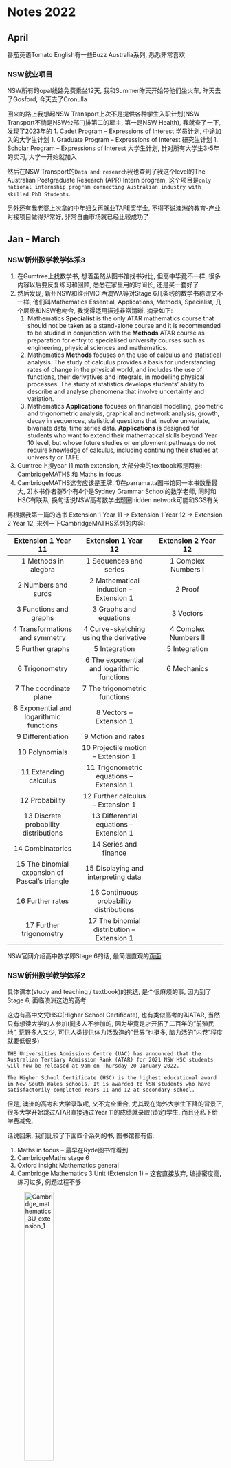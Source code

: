 # Notes 2022

## April

番茄英语Tomato English有一些Buzz Australia系列, 悉悉非常喜欢

### NSW就业项目

NSW所有的opal线路免费乘坐12天, 我和Summer昨天开始带他们坐火车, 昨天去了Gosford, 今天去了Cronulla

回来的路上我想起NSW Transport上次不是提供各种学生入职计划(NSW Transport不愧是NSW公部门排第二的雇主, 第一是NSW Health), 我就查了一下, 发现了2023年的
	1. Cadet Program – Expressions of Interest 学员计划, 中途加入的大学生计划
	1. Graduate Program – Expressions of Interest 研究生计划
	1. Scholar Program – Expressions of Interest 大学生计划, 针对所有大学生3-5年的实习, 大学一开始就加入
	
然后在NSW Transport的`Data and research`我也查到了我这个level的The Australian Postgraduate Research (APR) Intern program, 这个项目是`only national internship program connecting Australian industry with skilled PhD Students`. 

另外还有我老婆上次拿的中年妇女再就业TAFE奖学金, 不得不说澳洲的教育-产业对接项目做得非常好, 非常自由市场就已经比较成功了

## Jan - March

### NSW新州数学教学体系3

1. 在Gumtree上找数学书, 想着虽然从图书馆找书对比, 但高中毕竟不一样, 很多内容以后要反复练习和回顾, 悉悉在家里用的时间长, 还是买一套好了
1. 然后发现, 新州NSW和维州VIC 西澳WA等对Stage 6几条线的数学书称谓又不一样, 他们叫Mathematics Essential, Applications, Methods, Specialist, 几个层级和NSW也吻合, 我觉得适用描述非常清晰, 摘录如下:
	1. Mathematics **Specialist** is the only ATAR mathematics course that should not be taken as a stand-alone course and it is recommended to be studied in conjunction with the **Methods** ATAR course as preparation for entry to specialised university courses such as engineering, physical sciences and mathematics.
	1. Mathematics **Methods** focuses on the use of calculus and statistical analysis. The study of calculus provides a basis for understanding rates of change in the physical world, and includes the use of functions, their derivatives and integrals, in modelling physical processes. The study of statistics develops students’ ability to describe and analyse phenomena that involve uncertainty and variation.
	1. Mathematics **Applications** focuses on financial modelling, geometric and trigonometric analysis, graphical and network analysis, growth, decay in sequences, statistical questions that involve univariate, bivariate data, time series data. **Applications** is designed for students who want to extend their mathematical skills beyond Year 10 level, but whose future studies or employment pathways do not require knowledge of calculus, including continuing their studies at university or TAFE.
1. Gumtree上搜year 11 math extension, 大部分卖的textbook都是两套: CambridgeMATHS 和 Maths in focus
1. CambridgeMATHS这套应该是王牌, 1)在parramatta图书馆同一本书数量最大, 2)本书作者群5个有4个是Sydney Grammar School的数学老师, 同时和HSC有联系, 换句话说NSW高考数学出题圈hidden network可能和SGS有关 

再根据我第一篇的选书 Extension 1 Year 11 -> Extension 1 Year 12 -> Extension 2 Year 12, 来列一下CambridgeMATHS系列的内容:

| Extension 1 Year 11    |   Extension 1 Year 12   |   Extension 2 Year 12   |
|:----------------------:|:-----------------------:|:-----------------------:|
|1 Methods in alegbra    | 1 Sequences and series  | 1 Complex Numbers I |
|2 Numbers and surds     | 2 Mathematical induction – Extension 1 | 2 Proof |
|3 Functions and graphs  | 3 Graphs and equations | 3 Vectors |
|4 Transformations and symmetry | 4 Curve-sketching using the derivative | 4 Complex Numbers II |
|5 Further graphs        | 5 Integration | 5 Integration |
|6 Trigonometry          | 6 The exponential and logarithmic functions | 6 Mechanics |
|7 The coordinate plane  | 7 The trigonometric functions |
|8 Exponential and logarithmic functions | 8 Vectors – Extension 1 |
|9 Differentiation       | 9 Motion and rates |
|10 Polynomials          | 10 Projectile motion – Extension 1 |
|11 Extending calculus   | 11 Trigonometric equations – Extension 1 |
|12 Probability          | 12 Further calculus – Extension 1 |
|13 Discrete probability distributions | 13 Differential equations – Extension 1 |
|14 Combinatorics        | 14 Series and finance |
|15 The binomial expansion of Pascal's triangle | 15 Displaying and interpreting data |
|16 Further rates        | 16 Continuous probability distributions |
|17 Further trigonometry | 17 The binomial distribution – Extension 1 | 

NSW官网介绍高中数学即Stage 6的话, 最简洁直观的[页面](https://educationstandards.nsw.edu.au/wps/portal/nesa/11-12/stage-6-learning-areas/stage-6-mathematics)


### NSW新州数学教学体系2

具体课本(study and teaching / textbook)的挑选, 是个很麻烦的事, 因为到了Stage 6, 面临澳洲这边的高考

这边有高中文凭HSC(Higher School Certificate), 也有类似高考的叫ATAR, 当然只有想读大学的人参加(挺多人不参加的, 因为毕竟是才开拓了二百年的"前殖民地", 荒野多人又少, 可供人类提供体力活改造的"世界"也挺多, 脑力活的"内卷"程度就要低很多)

`THE Universities Admissions Centre (UAC) has announced that the Australian Tertiary Admission Rank (ATAR) for 2021 NSW HSC students will now be released at 9am on Thursday 20 January 2022.`

`The Higher School Certificate (HSC) is the highest educational award in New South Wales schools. It is awarded to NSW students who have satisfactorily completed Years 11 and 12 at secondary school.`

但是, 澳洲的高考和大学录取呢, 又不完全重合, 尤其现在海外大学生下降的背景下, 很多大学开始跳过ATAR直接通过Year 11的成绩就录取(锁定)学生, 而且还私下给学费减免.

话说回来, 我们比较了下面四个系列的书, 图书馆都有借:

1. Maths in focus -- 最早在Ryde图书馆看到
1. CambridgeMaths stage 6 
1. Oxford insight Mathematics general
1. Cambridge Mathematics 3 Unit (Extension 1) -- 这套直接放弃, 编排密度高, 练习过多, 例题过程不够

![Cambridge_mathematics_3U_extension_1](figs/fig_cambridgemathematics3U.png){width=40%}

![CambridgeMaths](figs/fig_camMaths.png){width=40%}

![Oxford_insight](figs/fig_oxfordmath.png){width=40%}

 
### NSW新州数学教学体系1

悉悉2022年3月6日, 正式学完K-Year10的数学, 已自学内容包括: 

1. Kumon math A to K-level, 
1. NAPLAN Year 7, 
1. IB Mathematics Grade 8/9, 
1. Cambridge MATHS NSW Year 9/10 

前面三个是以前学习的, 到悉尼后发现NSW有一套数学体系, 为了适应这边的内容开始进入NSW的教材和workbook. 然后计划进入下一阶段, 发现其复杂性有点超过我们的想象, 随后做了一点研究, 先整理点名词:

1. K11-12, 也对应 Year 11 和 Year 12, 都叫Stage 6, 对应IB体系的IBDP阶段(IB和IBDP请自查)
1. 但不同的州对 Year 11-12 定位不一样, ACT首领地和TAS叫"大学前阶段", 其他地方还是归为中学, 可比作中国的高中一二年级(我和老婆开始以为是高三读两年, 后来觉得还是高一高二更合适, 这边还有个Year 13, 类比高三, 但不完全围绕高考)
1. 2012年的NSW教学改革后, 数学分4个难易级别: 标准, 高级, extension 1(3Unit), extension 2(4Unit). 
1. 最低的标准=life skills级别, 我和Summer觉得和Year 10内容差不多; 
1. 高级advanced数学内容明显就加深了, 就出现微积分了, 我翻了一下他们94年的所谓"高考试卷", 这种级别的卷子已经非常难了
    1. 有时候看到叫enhanced的教科书, 这个叫法应该是改革前的
	1. 包含关系: Extension 1 Year 11(12) course includes Advanced Year 11(12) course
	1. 包含关系: Extension 2 Year 12 course includes Extension 1 Year 12 course & Advanced Year 12 course
	1. 选书结论: Extension 1 Year 11 -> Extension 1 Year 12(900多页) -> Extension 2 Year 12 (书和课程不一样)

我和Summer觉得高中生学数学按照学术能力划分非常合理, 类似中国大学生考研究生选择 数一, 数二, 数三 的卷子

但现在我们的问题是: 悉悉怎么自学后面的数学呢? 

1. 数学4条路线, 第2条advanced的书看过, 不难. 总之第1和第2条线和前面Year10相比, 扩展不大
1. 第3条线的教科书我对比了, 是cover第2条线内容的(800多页 VS. 500多页), 
1. 第4条线的书比较薄, 明显是第3条的递进, 结论就是选第3条线(extension 1 还有个preliminary配合)



### LMS学习管理系统

今天在搜索gifted scholarship时, 走到塔州教育部网页-gifted children support, 发现他们推荐Canvas也就是一种online learning management system, 我好奇走进去看了一下

发现这是一个很大的project, 要把人的整个教育经验打包塞进一个数据集里, 包括K-12和Higher Edu的所有学习,练习,测试等所有环节

Canvas的竞争对手是Google Classroom, 他们的区别在于其发展路径: 
`Canvas is primarily used by higher education institutions, while Google Classroom is primarily used by primary education institutions`

在用户评价上, Google比Canvas在价格,界面等方面要好


### Sydney Grammar School悉尼文法学校申请

悉悉的申请悉尼文法学校其实已经有了进展, 我和Summer准备的材料内容应该是很impressive, 但是写的statement真的语病很多(我回头去看真羞愧), 但是不管怎样收到了reply说5月底Year 3 assessment, 下个月会通知details, 

![xxx](figs/xxx.png){width=50%}

今天先挖个坑, 贴一些新足迹帖子讨论里的摘录:

```r
-- 考试内容与流程
三年级招一个班，大约是15-18人——参加考试的大约100-150。
2018 y3 entrance exam 
9:00 AM 参加 year3入学考试，100多个孩子吧。
快九点是校长简单介绍几句就让大家放松，就让孩子们上楼，家长们也慢慢散了。

中午12点20左右，只见孩子们一批批被放了出来。考了什么：
1）reading comprehension，貌似有三四篇文章，之后有选择题和true or false
2）creative writing，20分钟写一篇文章，儿子说时间够
3）maths和problem solving
两套题，problem solving 较难，儿子出来就说最后一道题肯定错了。没有除法，分数有一道。
看来还是没有超大纲，考基本功和灵活运用
4）spelling，20个单词，长的有photograph，儿子说没学校难

按姓氏顺序分班，和其他班的家长交流下来，感觉不止一套试题，可能是为了保密性考虑吧

2017 y3 entrance exam 
英语: 考词汇量考知识面：这次是填空题，有难度哦...
例举一下：Dolphins manage to keep an Eye Out While Sleeping in order to look out for____.
小A填predators（掠食者），我感觉填danger可能更好！不一定只有捕食者，也可能要应对各种危机嘛。
阅读：阅读短篇，是非题。
听力和写作：听老师讲一个故事，然后接下去续写故事，所以既考了听力，又考写作能力。总之是看孩子英语全方面的能力，很有挑战性！
数学: 小A说是35道选择题，时间不够，没有锻炼过所以答题速度跟不上，不过据说题目不是特别难。

-- St Ives Sydney Grammar Y3考试
今年因为是疫情关系，所以以往的一轮笔试，一轮小组面试，压缩到一天完成。从早上9点到下午1点。
孩子们集中在一起准备出发，引领他们的老师问大家有没有问题。

考试内容。
第一部分是25道数学题，比较简单，GA占了较大比重，45分钟内完成。
(儿子说他15分钟就做完了，然后去看书。他很高兴找到了H.G Well 的The Invisible Man，看了两个chapter）
第二部分是阅读理解，好像就几道题，也比较简单，也是30/45分钟左右完成。(具体他也说不出来了， 反正就是不难)
第三部分是写作，老师读了一个（寓言）故事，然后孩子要按照这个故事写自己的寓言故事。

小组活动是拼图，500片那种大拼图。
儿子抱怨说拼图很难，他只找了7个，最多的找到了11个。
我家儿子还不知道这也是考核内容，以为就是娱乐放松活动。。。。。。

补习问题:
SG 有问题问孩子有没有去补习学校？一般孩子们都是如实回答？
在笔试当天考试开始前会让孩子们填个表，其中就有问参加了哪些补习班，要求填写补习的具体时间补习社的名字，哪些课外活动. 
个人认为最好如实填写，即使因为这个拿不到奖学金，我们也绝不能教孩子撒谎，
最后一关面试时也会被问到这个事情，孩子一定要有底气说实话.
而且并不是大家说的补习了的孩子sg不愿意要，补习和补习还分情况了:
有的补习7年有的5年有的半年，有的在外面补有的在家补，你说学校怎么去评判这个补习呢。
所以孩子全面发展是硬道理，group activity后你会发现，
那些参加的孩子里有好些什么钢琴小提琴8级的，孩子们在一起玩会互相交流。
还有就是sg里面很多没有拿奖学金的孩子比有些拿了的厉害。
```